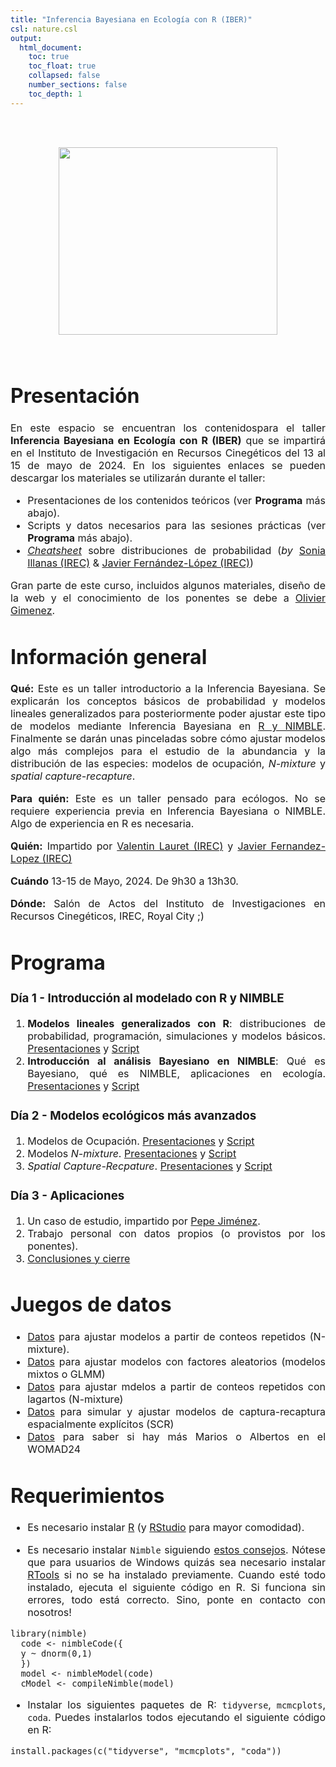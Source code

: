 ```yaml
---
title: "Inferencia Bayesiana en Ecología con R (IBER)"
csl: nature.csl
output: 
  html_document:
    toc: true
    toc_float: true
    collapsed: false
    number_sections: false
    toc_depth: 1
---
```


<style>
body {
text-align: justify}
</style>

<br/>
<br/>
<p align="center">
<img height=300 width=350 src="logo_hex_irec.png"> </a>
</p>
<font size="3">
<br/>

 
# **Presentación**

 En este espacio se encuentran los contenidospara el taller **Inferencia Bayesiana en Ecología con R (IBER)** que se impartirá en el Instituto de Investigación en Recursos Cinegéticos del 13 al 15 de mayo de 2024. En los siguientes enlaces se pueden descargar los materiales se utilizarán durante el taller:
 
* Presentaciones de los contenidos teóricos (ver **Programa** más abajo).
* Scripts y datos necesarios para las sesiones prácticas (ver **Programa** más abajo).
* [_Cheatsheet_](https://jabiologo.github.io/web/tutorials/prob_dist_links_merged.pdf) sobre distribuciones de probabilidad (_by_ [Sonia Illanas (IREC)](https://scholar.google.com/citations?hl=es&user=ew25H7QAAAAJ&view_op=list_works&sortby=pubdate) & [Javier Fernández-López (IREC)](https://scholar.google.com/citations?hl=es&user=v3biyuIAAAAJ&view_op=list_works&sortby=pubdate))

Gran parte de este curso, incluidos algunos materiales, diseño de la web y el conocimiento de los ponentes se debe a [Olivier Gimenez](https://oliviergimenez.github.io/).

# **Información general**

**Qué:** Este es un taller introductorio a la Inferencia Bayesiana. Se explicarán los conceptos básicos de probabilidad y modelos lineales generalizados para posteriormente poder ajustar este tipo de modelos mediante Inferencia Bayesiana en [R y NIMBLE](https://r-nimble.org/). Finalmente se darán unas pinceladas sobre cómo ajustar modelos algo más complejos para el estudio de la abundancia y la distribución de las especies: modelos de ocupación, _N-mixture_ y _spatial capture-recapture_.

**Para quién:** Este es un taller pensado para ecólogos. No se requiere experiencia previa en Inferencia Bayesiana o NIMBLE. Algo de experiencia en R es necesaria.

**Quién:** Impartido por [Valentin Lauret (IREC)](https://scholar.google.com/citations?hl=es&user=hbi_zlMAAAAJ) y [Javier Fernandez-Lopez (IREC)](https://scholar.google.com/citations?user=v3biyuIAAAAJ&hl=es&authuser=1)

**Cuándo** 13-15 de Mayo, 2024. De 9h30 a 13h30.

**Dónde:** Salón de Actos del Instituto de Investigaciones en Recursos Cinegéticos, IREC, Royal City ;)

# **Programa**

### Día 1 - Introducción al modelado con R y NIMBLE

  1. **Modelos lineales generalizados con R**: distribuciones de probabilidad, programación, simulaciones y modelos básicos. [Presentaciones](https://jabiologo.quarto.pub/bloque_1_1_teoria/#/) y [Script](https://raw.githubusercontent.com/jabiologo/web/master/script_bloque_1_1.R)
  2. **Introducción al análisis Bayesiano en NIMBLE**: Qué es Bayesiano, qué es NIMBLE, aplicaciones en ecología. [Presentaciones](https://vlauret.quarto.pub/diberticurso_2_introbayesian/#/title-slide) y [Script](https://raw.githubusercontent.com/valentinlauret/diberticurso/main/codes/2_introBayesian.R)
  
### Día 2 - Modelos ecológicos más avanzados

  1. Modelos de Ocupación. [Presentaciones](https://jabiologo.quarto.pub/bloaque_2_1_teoria) y [Script](https://raw.githubusercontent.com/jabiologo/web/master/script_bloque_2_1.R)
  2. Modelos _N-mixture_. [Presentaciones](https://jabiologo.quarto.pub/bloque_2_2) y [Script](https://www.revistaecosistemas.net/index.php/ecosistemas/article/view/2527)
  3. _Spatial Capture-Recpature_. [Presentaciones](https://vlauret.quarto.pub/diberticurso_5_scr) y [Script](https://raw.githubusercontent.com/valentinlauret/diberticurso/main/codes/5_SCR.R)
  
### Día 3 - Aplicaciones

  1. Un caso de estudio, impartido por [Pepe Jiménez](https://scholar.google.com/citations?user=ACYEKqAAAAAJ&hl=es).
  2. Trabajo personal con datos propios (o provistos por los ponentes).
  3. [Conclusiones y cierre](https://vlauret.quarto.pub/diberticurso_6_conclusion/)

# Juegos de datos

-   [Datos](https://raw.githubusercontent.com/jabiologo/web/master/script_bloque_2_2.R) para ajustar modelos a partir de conteos repetidos (N-mixture).
-   [Datos](https://raw.githubusercontent.com/jabiologo/nimble/main/GLMM_simu.R) para ajustar modelos con factores aleatorios (modelos mixtos o GLMM)
-   [Datos](https://github.com/valentinlauret/diberticurso/blob/main/codes/lagartos.zip) para ajustar mdelos a partir de conteos repetidos con lagartos (N-mixture)
-   [Datos](https://raw.githubusercontent.com/valentinlauret/diberticurso/main/codes/simuSCR.R) para simular y ajustar modelos de captura-recaptura espacialmente explícitos (SCR)
-   [Datos](https://github.com/valentinlauret/diberticurso/blob/main/codes/womad.zip) para saber si hay más Marios o Albertos en el WOMAD24

#  **Requerimientos**

  * Es necesario instalar [R](https://cloud.r-project.org/) (y  [RStudio](https://posit.co/download/rstudio-desktop/#download) para mayor comodidad).

  * Es necesario instalar `Nimble` siguiendo [estos consejos](https://r-nimble.org/download). Nótese que para usuarios de Windows quizás sea necesario instalar [RTools](https://cran.r-project.org/bin/windows/Rtools/) si no se ha instalado previamente. Cuando esté todo instalado, ejecuta el siguiente código en R. Si funciona sin errores, todo está correcto. Sino, ponte en contacto con nosotros!
  
```
library(nimble)
  code <- nimbleCode({
  y ~ dnorm(0,1)
  })
  model <- nimbleModel(code)
  cModel <- compileNimble(model)
```

  * Instalar los siguientes paquetes de R: `tidyverse`, `mcmcplots`, `coda`. Puedes instalarlos todos ejecutando el siguiente código en R:

```
install.packages(c("tidyverse", "mcmcplots", "coda"))
```